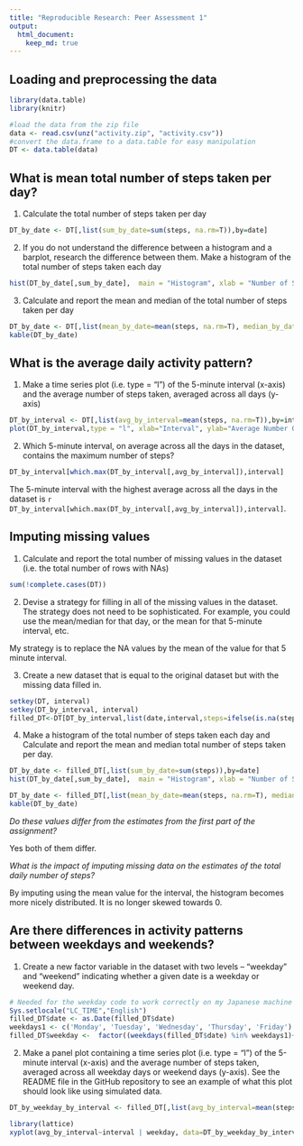 ---
title: "Reproducible Research: Peer Assessment 1"
output: 
  html_document:
    keep_md: true
---


## Loading and preprocessing the data

```{r}
library(data.table)
library(knitr)

#load the data from the zip file
data <- read.csv(unz("activity.zip", "activity.csv"))
#convert the data.frame to a data.table for easy manipulation
DT <- data.table(data)
```

## What is mean total number of steps taken per day?

1. Calculate the total number of steps taken per day

```{r}
DT_by_date <- DT[,list(sum_by_date=sum(steps, na.rm=T)),by=date]

```

2. If you do not understand the difference between a histogram and a barplot, research the difference between them. Make a histogram of the total number of steps taken each day

```{r}
hist(DT_by_date[,sum_by_date],  main = "Histogram", xlab = "Number of Steps")
```

3. Calculate and report the mean and median of the total number of steps taken per day

```{r}
DT_by_date <- DT[,list(mean_by_date=mean(steps, na.rm=T), median_by_date=as.double(median(steps, na.rm=T))),by=date]
kable(DT_by_date)
```

## What is the average daily activity pattern?

1. Make a time series plot (i.e. type = "l") of the 5-minute interval (x-axis) and the average number of steps taken, averaged across all days (y-axis)

```{r}
DT_by_interval <- DT[,list(avg_by_interval=mean(steps, na.rm=T)),by=interval]
plot(DT_by_interval,type = "l", xlab="Interval", ylab="Average Number Of Steps")
```

2. Which 5-minute interval, on average across all the days in the dataset, contains the maximum number of steps?

```{r}
DT_by_interval[which.max(DT_by_interval[,avg_by_interval]),interval]
```

The 5-minute interval with the highest average across all the days in the dataset is `r DT_by_interval[which.max(DT_by_interval[,avg_by_interval]),interval]`.

## Imputing missing values

1. Calculate and report the total number of missing values in the dataset (i.e. the total number of rows with NAs)

```{r}
sum(!complete.cases(DT)) 
```

2. Devise a strategy for filling in all of the missing values in the dataset. The strategy does not need to be sophisticated. For example, you could use the mean/median for that day, or the mean for that 5-minute interval, etc.

My strategy is to replace the NA values by the mean of the value for that 5 minute interval.

3. Create a new dataset that is equal to the original dataset but with the missing data filled in.

```{r}
setkey(DT, interval)
setkey(DT_by_interval, interval)
filled_DT<-DT[DT_by_interval,list(date,interval,steps=ifelse(is.na(steps),avg_by_interval,steps))]
```

4. Make a histogram of the total number of steps taken each day and Calculate and report the mean and median total number of steps taken per day. 

```{r}
DT_by_date <- filled_DT[,list(sum_by_date=sum(steps)),by=date]
hist(DT_by_date[,sum_by_date],  main = "Histogram", xlab = "Number of Steps")

DT_by_date <- filled_DT[,list(mean_by_date=mean(steps, na.rm=T), median_by_date=as.double(median(steps, na.rm=T))),by=date]
kable(DT_by_date)

```

*Do these values differ from the estimates from the first part of the assignment?* 

Yes both of them differ.

*What is the impact of imputing missing data on the estimates of the total daily number of steps?*

By imputing using the mean value for the interval, the histogram becomes more nicely distributed. It is no longer skewed towards 0.

## Are there differences in activity patterns between weekdays and weekends?

1. Create a new factor variable in the dataset with two levels – “weekday” and “weekend” indicating whether a given date is a weekday or weekend day.

```{r}
# Needed for the weekday code to work correctly on my Japanese machine
Sys.setlocale("LC_TIME","English")
filled_DT$date <- as.Date(filled_DT$date)
weekdays1 <- c('Monday', 'Tuesday', 'Wednesday', 'Thursday', 'Friday')
filled_DT$weekday <-  factor((weekdays(filled_DT$date) %in% weekdays1)+1L,levels=1:2, labels=c('weekend', 'weekday'))
```

2. Make a panel plot containing a time series plot (i.e. type = "l") of the 5-minute interval (x-axis) and the average number of steps taken, averaged across all weekday days or weekend days (y-axis). See the README file in the GitHub repository to see an example of what this plot should look like using simulated data.

```{r}
DT_by_weekday_by_interval <- filled_DT[,list(avg_by_interval=mean(steps, na.rm=T)),by=list(weekday,interval)]

library(lattice)
xyplot(avg_by_interval~interval | weekday, data=DT_by_weekday_by_interval,layout=c(1,2), type = "l", ylab = "Average Number of Steps")
```



